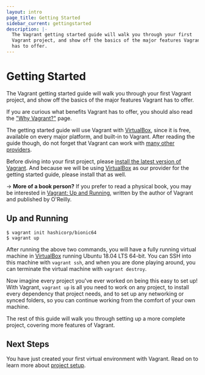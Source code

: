 ```yaml
---
layout: intro
page_title: Getting Started
sidebar_current: gettingstarted
description: |-
  The Vagrant getting started guide will walk you through your first
  Vagrant project, and show off the basics of the major features Vagrant
  has to offer.
---
```


# Getting Started

The Vagrant getting started guide will walk you through your first
Vagrant project, and show off the basics of the major features Vagrant
has to offer.

If you are curious what benefits Vagrant has to offer, you
should also read the ["Why Vagrant?"](/intro/index.html) page.

The getting started guide will use Vagrant with [VirtualBox](https://www.virtualbox.org),
since it is free, available on every major platform, and built-in to
Vagrant. After reading the guide though, do not forget that Vagrant
can work with [many other providers](/intro/getting-started/providers.html).

Before diving into your first project, please [install the latest version of Vagrant](/docs/installation/).
And because we will be using [VirtualBox](https://www.virtualbox.org) as our
provider for the getting started guide, please install that as well.

-> **More of a book person?** If you prefer to read a physical
book, you may be interested in [Vagrant: Up and Running](https://www.amazon.com/gp/product/1449335837/ref=as_li_qf_sp_asin_il_tl?ie=UTF8&camp=1789&creative=9325&creativeASIN=1449335837&linkCode=as2&tag=vagrant-20),
written by the author of Vagrant and published by O'Reilly.

## Up and Running

```
$ vagrant init hashicorp/bionic64
$ vagrant up
```

After running the above two commands, you will have a fully running
virtual machine in [VirtualBox](https://www.virtualbox.org) running
Ubuntu 18.04 LTS 64-bit. You can SSH into this machine with
`vagrant ssh`, and when you are done playing around, you can terminate the
virtual machine with `vagrant destroy`.

Now imagine every project you've ever worked on being this easy to
set up! With Vagrant, `vagrant up` is all you need to work on any project,
to install every dependency that project needs, and to set up any
networking or synced folders, so you can continue working from the
comfort of your own machine.

The rest of this guide will walk you through setting up a more
complete project, covering more features of Vagrant.

## Next Steps

You have just created your first virtual environment with Vagrant. Read on to
learn more about [project setup](/intro/getting-started/project_setup.html).
